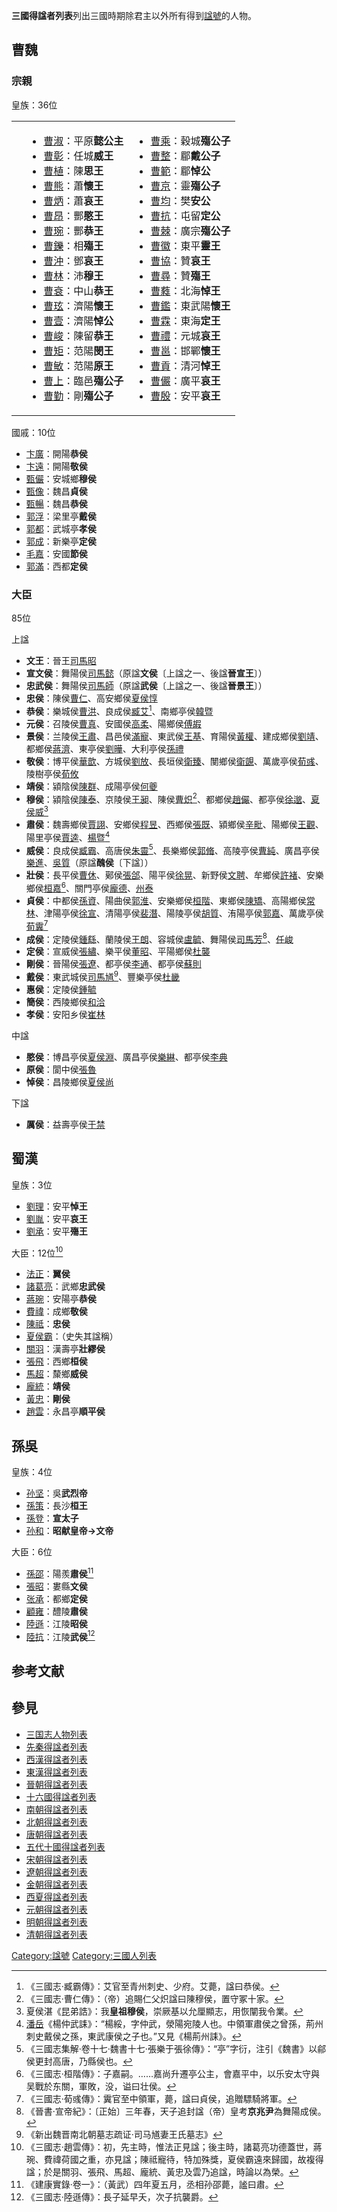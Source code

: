 '''三國得諡者列表'''列出三國時期除君主以外所有得到[[諡號|諡號]]的人物。

==曹魏==
===宗親===
{{col-start}}
{{col-2}}
皇族：36位
{{main|三國藩王列表#曹魏|曹魏公爵列表}}
{|
|
|valign=top|
* [[曹淑_(三国)|曹淑]]：平原'''懿公主'''
* [[曹彰|曹彰]]：任城'''威王'''
* [[曹植|曹植]]：陳'''思王'''
* [[曹熊|曹熊]]：蕭'''懷王'''
* [[曹炳|曹炳]]：蕭'''哀王'''
* [[曹昂|曹昂]]：酆'''愍王'''
* [[曹琬|曹琬]]：酆'''恭王'''
* [[曹鑠|曹鑠]]：相'''殤王'''
* [[曹沖|曹沖]]：鄧'''哀王'''
* [[曹林|曹林]]：沛'''穆王'''
* [[曹袞|曹袞]]：中山'''恭王'''
* [[曹玹|曹玹]]：濟陽'''懷王'''
* [[曹壹|曹壹]]：濟陽'''悼公'''
* [[曹峻|曹峻]]：陳留'''恭王'''
* [[曹矩|曹矩]]：范陽'''閔王'''
* [[曹敏|曹敏]]：范陽'''原王'''
* [[曹上|曹上]]：臨邑'''殤公子'''
* [[曹勤|曹勤]]：剛'''殤公子'''
|valign=top|
* [[曹乘|曹乘]]：穀城'''殤公子'''
* [[曹整|曹整]]：郿'''戴公子'''
* [[曹範|曹範]]：郿'''悼公'''
* [[曹京|曹京]]：靈'''殤公子'''
* [[曹均|曹均]]：樊'''安公'''
* [[曹抗|曹抗]]：屯留'''定公'''
* [[曹棘|曹棘]]：廣宗'''殤公子'''
* [[曹徽|曹徽]]：東平'''靈王'''
* [[曹協|曹協]]：贊'''哀王'''
* [[曹尋|曹尋]]：贊'''殤王'''
* [[曹蕤|曹蕤]]：北海'''悼王'''
* [[曹鑑|曹鑑]]：東武陽'''懷王'''
* [[曹霖|曹霖]]：東海'''定王'''
* [[曹禮|曹禮]]：元城'''哀王'''
* [[曹邕|曹邕]]：邯鄲'''懷王'''
* [[曹貢|曹貢]]：清河'''悼王'''
* [[曹儼|曹儼]]：廣平'''哀王'''
* [[曹殷|曹殷]]：安平'''哀王'''
|}
{{col-2}}
國戚：10位
* [[卞廣|卞廣]]：開陽'''恭侯'''
* [[卞遠|卞遠]]：開陽'''敬侯'''
* [[甄儼|甄儼]]：安城鄉'''穆侯'''
* [[甄像|甄像]]：魏昌'''貞侯'''
* [[甄暢|甄暢]]：魏昌'''恭侯'''
* [[郭浮|郭浮]]：梁里亭'''戴侯'''
* [[郭都|郭都]]：武城亭'''孝侯'''
* [[郭成|郭成]]：新樂亭'''定侯'''
* [[毛嘉|毛嘉]]：安國'''節侯'''
* [[郭滿|郭滿]]：西都'''定侯'''
{{col-end}}

===大臣===
85位

上諡
* '''文王'''：晉王[[司馬昭|司馬昭]]
* '''宣文侯'''：舞陽侯[[司馬懿|司馬懿]]（原諡'''文侯'''〔上諡之一、後諡'''晉宣王'''〕）
* '''忠武侯'''：舞陽侯[[司馬師|司馬師]]（原諡'''武侯'''〔上諡之一、後諡'''晉景王'''〕）
* '''忠侯'''：陳侯[[曹仁|曹仁]]、高安鄉侯[[夏侯惇|夏侯惇]]
* '''恭侯'''：樂城侯[[曹洪|曹洪]]、良成侯[[臧艾|臧艾]]<ref>《三國志·臧霸傳》：艾官至青州刺史、少府。艾薨，諡曰恭侯。</ref>、南鄉亭侯[[韓暨|韓暨]]
* '''元侯'''：召陵侯[[曹真|曹真]]、安國侯[[高柔|高柔]]、陽鄉侯[[傅嘏|傅嘏]]
* '''景侯'''：兰陵侯[[王肅_(三國)|王肅]]、昌邑侯[[滿寵|滿寵]]、東武侯[[王基_(三國)|王基]]、育陽侯[[黃權|黃權]]、建成鄉侯[[劉靖_(曹魏)|劉靖]]、都鄉侯[[蔣濟|蔣濟]]、東亭侯[[劉曄_(三國)|劉曄]]、大利亭侯[[孫禮|孫禮]]
* '''敬侯'''：博平侯[[華歆|華歆]]、方城侯[[劉放_(三國)|劉放]]、長垣侯[[衛臻|衛臻]]、閺鄉侯[[衛覬|衛覬]]、萬歲亭侯[[荀彧|荀彧]]、陵樹亭侯[[荀攸|荀攸]]
* '''靖侯'''：潁陰侯[[陳群_(三國)|陳群]]、成陽亭侯[[何夔|何夔]]
* '''穆侯'''：潁陰侯[[陳泰_(三國)|陳泰]]、京陵侯[[王昶_(三國)|王昶]]、陳侯[[曹炽|曹炽]]<ref>《三國志·曹仁傳》：（帝）追賜仁父炽諡曰陳穆侯，置守冢十家。</ref>、都鄉侯[[趙儼|趙儼]]、都亭侯[[徐邈_(三國)|徐邈]]、[[夏侯威|夏侯威]]<ref>夏侯湛《昆弟誥》：我'''皇祖穆侯'''，崇厥基以允厘顯志，用恢闡我令業。</ref>
* '''肅侯'''：魏壽鄉侯[[賈詡|賈詡]]、安鄉侯[[程昱|程昱]]、西鄉侯[[張既|張既]]、潁鄉侯[[辛毗|辛毗]]、陽鄉侯[[王觀_(三國)|王觀]]、陽里亭侯[[賈逵_(三國)|賈逵]]、[[楊暨|楊暨]]<ref>[[潘岳_(晋朝)|潘岳]]《楊仲武誄》：“楊綏，字仲武，滎陽宛陵人也。中領軍肅侯之曾孫，荊州刺史戴侯之孫，東武康侯之子也。”又見《楊荊州誄》。</ref>
* '''威侯'''：良成侯[[臧霸|臧霸]]、高唐侯[[朱靈|朱靈]]<ref>《三國志集解·卷十七·魏書十七·張樂于張徐傳》：“亭”字衍，注引《魏書》以鄃侯更封高唐，乃縣侯也。</ref>、長樂鄉侯[[郭脩|郭脩]]、高陵亭侯[[曹純|曹純]]、廣昌亭侯[[樂進|樂進]]、[[吳質|吳質]]（原諡'''醜侯'''〔下諡〕）
* '''壯侯'''：長平侯[[曹休|曹休]]、鄚侯[[張郃|張郃]]、陽平侯[[徐晃|徐晃]]、新野侯[[文聘|文聘]]、牟鄉侯[[許褚|許褚]]、安樂鄉侯[[桓嘉|桓嘉]]<ref>《三國志·桓階傳》：子嘉嗣。……嘉尚升遷亭公主，會嘉平中，以乐安太守與吴戰於东關，軍敗，没，谥曰壮侯。</ref>、關門亭侯[[龐德|龐德]]、[[州泰|州泰]]
* '''貞侯'''：中都侯[[孫資|孫資]]、陽曲侯[[郭淮|郭淮]]、安樂鄉侯[[桓階|桓階]]、東鄉侯[[陳矯|陳矯]]、高陽鄉侯[[常林|常林]]、津陽亭侯[[徐宣_(三國)|徐宣]]、清陽亭侯[[裴潛|裴潛]]、陽陵亭侯[[胡質|胡質]]、洧陽亭侯[[郭嘉|郭嘉]]、萬歲亭侯[[荀霬|荀霬]]<ref>《三國志·荀彧傳》：霬官至中領軍，薨，諡曰貞侯，追贈驃騎將軍。</ref>
* '''成侯'''：定陵侯[[鍾繇|鍾繇]]、蘭陵侯[[王朗|王朗]]、容城侯[[盧毓|盧毓]]、舞陽侯[[司馬芳|司馬芳]]<ref>《晉書·宣帝紀》：〔正始〕三年春，天子追封諡（帝）皇考'''京兆尹'''為舞陽成侯。</ref>、[[任峻|任峻]]
* '''定侯'''：宣威侯[[張繡|張繡]]、樂平侯[[董昭|董昭]]、平陽鄉侯[[杜襲|杜襲]]
* '''剛侯'''：晉陽侯[[張遼|張遼]]、都亭侯[[李通_(三國)|李通]]、都亭侯[[蘇則|蘇則]]
* '''戴侯'''：東武城侯[[司馬馗|司馬馗]]<ref>《新出魏晋南北朝墓志疏证·司马馗妻王氏墓志》</ref>、豐樂亭侯[[杜畿|杜畿]]
* '''惠侯'''：定陵侯[[鍾毓|鍾毓]]
* '''簡侯'''：西陵鄉侯[[和洽|和洽]]
* '''孝侯'''：安阳乡侯[[崔林|崔林]]

中諡
* '''愍侯'''：博昌亭侯[[夏侯淵|夏侯淵]]、廣昌亭侯[[樂綝|樂綝]]、都亭侯[[李典|李典]]
* '''原侯'''：閬中侯[[張魯|張魯]]
* '''悼侯'''：昌陵鄉侯[[夏侯尚|夏侯尚]]
下諡
* '''厲侯'''：益壽亭侯[[于禁|于禁]]

==蜀漢==
{{Col-begin}}
{{Col-2}}
皇族：3位
*[[劉理|劉理]]：安平'''悼王'''
*[[刘胤_(三国)|劉胤]]：安平'''哀王'''
*[[刘承_(蜀汉)|劉承]]：安平'''殤王'''
{{Col-2}}
大臣：12位<ref>《三國志·趙雲傳》：初，先主時，惟法正見諡；後主時，諸葛亮功德蓋世，蔣琬、費禕荷國之重，亦見諡；陳祗寵待，特加殊獎，夏侯霸遠來歸國，故複得諡；於是關羽、張飛、馬超、龐統、黃忠及雲乃追諡，時論以為榮。</ref>
*[[法正|法正]]：'''翼侯'''
*[[諸葛亮|諸葛亮]]：武鄉'''忠武侯'''
*[[蔣琬|蔣琬]]：安陽亭'''恭侯'''
*[[費禕|費禕]]：成鄉'''敬侯'''
*[[陳祗|陳祗]]：'''忠侯'''
*[[夏侯霸|夏侯霸]]：（史失其諡稱）
*[[關羽|關羽]]：漢壽亭'''壯繆侯'''
*[[張飛|張飛]]：西鄉'''桓侯'''
*[[馬超|馬超]]：斄鄉'''威侯'''
*[[龐統|龐統]]：'''靖侯'''
*[[黃忠|黃忠]]：'''剛侯'''
*[[趙雲|趙雲]]：永昌亭'''順平侯'''
{{Col-end}}

==孫吳==
{{Col-begin}}
{{Col-2}}
皇族：4位
* [[孙坚|孙坚]]：吳'''武烈帝'''
* [[孫策|孫策]]：長沙'''桓王'''
* [[孫登_(東吳)|孫登]]：'''宣太子'''
* [[孙和|孙和]]：'''昭献皇帝→文帝'''
{{Col-2}}
大臣：6位
* [[孫邵|孫邵]]：陽羨'''肅侯'''<ref>《建康實錄·卷一》：（黃武）四年夏五月，丞相孙邵薨，謐曰肅。</ref>
* [[張昭|張昭]]：婁縣'''文侯'''
* [[张承|张承]]：都鄉'''定侯'''
* [[顧雍|顧雍]]：醴陵'''肅侯'''
* [[陸遜|陸遜]]：江陵'''昭侯'''
* [[陸抗|陸抗]]：江陵'''武侯'''<ref>《三國志·陸遜傳》：長子延早夭，次子抗襲爵。</ref>
{{Col-end}}

== 参考文献 ==
{{Reflist|30em}}

== 參見 ==
{{Portal|汉字文化圈|三国|人物}}
* [[三国志人物列表|三国志人物列表]]
* [[先秦得諡者列表|先秦得諡者列表]]
* [[西漢得諡者列表|西漢得諡者列表]]
* [[東漢得諡者列表|東漢得諡者列表]]
* [[晉朝得諡者列表|晉朝得諡者列表]]
* [[十六國得諡者列表|十六國得諡者列表]]
* [[南朝得諡者列表|南朝得諡者列表]]
* [[北朝得諡者列表|北朝得諡者列表]]
* [[唐朝得諡者列表|唐朝得諡者列表]]
* [[五代十國得諡者列表|五代十國得諡者列表]]
* [[宋朝得諡者列表|宋朝得諡者列表]]
* [[遼朝得諡者列表|遼朝得諡者列表]]
* [[金朝得諡者列表|金朝得諡者列表]]
* [[西夏得諡者列表|西夏得諡者列表]]
* [[元朝得諡者列表|元朝得諡者列表]]
* [[明朝得諡者列表|明朝得諡者列表]]
* [[清朝得諡者列表|清朝得諡者列表]]

[[Category:諡號|Category:諡號]]
[[Category:三國人列表|Category:三國人列表]]